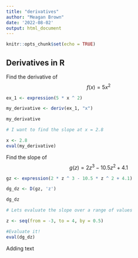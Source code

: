 ```yaml
---
title: "derivatives"
author: "Meagan Brown"
date: '2022-08-02'
output: html_document
---
```


```r
knitr::opts_chunk$set(echo = TRUE)
```

## Derivatives in R

Find the derivative of $$f(x) = 5x^2$$

```r
ex_1 <- expression(5 * x ^ 2)

my_derivative <- deriv(ex_1, "x")

my_derivative

# I want to find the slope at x = 2.8

x <- 2.8
eval(my_derivative)

```

Find the slope of $$g(z) = 2z^3-10.5z^2+4.1$$

```r
gz <- expression(2 * z ^ 3 - 10.5 * z ^ 2 + 4.1)

dg_dz <- D(gz, 'z')

dg_dz

# Lets evaluate the slope over a range of values

z <- seq(from = -3, to = 4, by = 0.5)

#Evaluate it!
eval(dg_dz)

```


Adding text